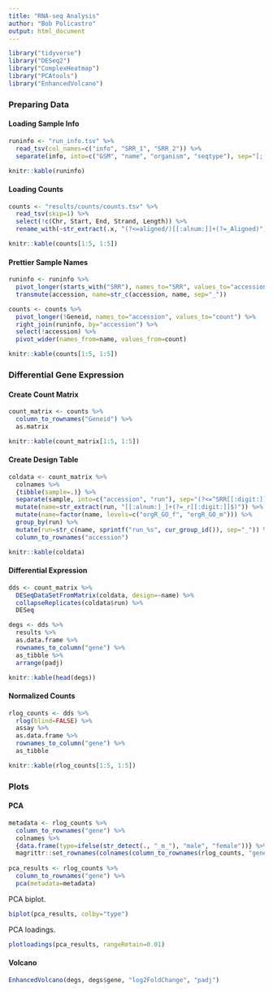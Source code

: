 ```yaml
---
title: "RNA-seq Analysis"
author: "Bob Policastro"
output: html_document
---
```


```r
library("tidyverse")
library("DESeq2")
library("ComplexHeatmap")
library("PCAtools")
library("EnhancedVolcano")
```

### Preparing Data

#### Loading Sample Info

```r
runinfo <- "run_info.tsv" %>%
  read_tsv(col_names=c("info", "SRR_1", "SRR_2")) %>%
  separate(info, into=c("GSM", "name", "organism", "seqtype"), sep="[;:] ")

knitr::kable(runinfo)
```

#### Loading Counts

```r
counts <- "results/counts/counts.tsv" %>%
  read_tsv(skip=1) %>%
  select(!c(Chr, Start, End, Strand, Length)) %>%
  rename_with(~str_extract(.x, "(?<=aligned/)[[:alnum:]]+(?=_Aligned)"), !Geneid)

knitr::kable(counts[1:5, 1:5])
```

#### Prettier Sample Names

```r
runinfo <- runinfo %>%
  pivot_longer(starts_with("SRR"), names_to="SRR", values_to="accession") %>%
  transmute(accession, name=str_c(accession, name, sep="_"))

counts <- counts %>%
  pivot_longer(!Geneid, names_to="accession", values_to="count") %>%
  right_join(runinfo, by="accession") %>%
  select(!accession) %>%
  pivot_wider(names_from=name, values_from=count)

knitr::kable(counts[1:5, 1:5])
```

### Differential Gene Expression

#### Create Count Matrix

```r
count_matrix <- counts %>%
  column_to_rownames("Geneid") %>%
  as.matrix

knitr::kable(count_matrix[1:5, 1:5])
```

#### Create Design Table

```r
coldata <- count_matrix %>%
  colnames %>%
  {tibble(sample=.)} %>%
  separate(sample, into=c("accession", "run"), sep="(?<=^SRR[[:digit:]]{7})_") %>%
  mutate(name=str_extract(run, "[[:alnum:]_]+(?=_r[[:digit:]]$)")) %>%
  mutate(name=factor(name, levels=c("orgR_GO_f", "orgR_GO_m"))) %>%
  group_by(run) %>%
  mutate(run=str_c(name, sprintf("run_%s", cur_group_id()), sep="_")) %>%
  column_to_rownames("accession")

knitr::kable(coldata)
```

#### Differential Expression

```r
dds <- count_matrix %>%
  DESeqDataSetFromMatrix(coldata, design=~name) %>%
  collapseReplicates(coldata$run) %>%
  DESeq

degs <- dds %>%
  results %>%
  as.data.frame %>%
  rownames_to_column("gene") %>%
  as_tibble %>%
  arrange(padj)

knitr::kable(head(degs))
```

#### Normalized Counts

```r
rlog_counts <- dds %>%
  rlog(blind=FALSE) %>%
  assay %>%
  as.data.frame %>%
  rownames_to_column("gene") %>%
  as_tibble

knitr::kable(rlog_counts[1:5, 1:5])
```

### Plots

#### PCA

```r

metadata <- rlog_counts %>%
  column_to_rownames("gene") %>%
  colnames %>%
  {data.frame(type=ifelse(str_detect(., "_m_"), "male", "female"))} %>%
  magrittr::set_rownames(colnames(column_to_rownames(rlog_counts, "gene")))
  
pca_results <- rlog_counts %>%
  column_to_rownames("gene") %>%
  pca(metadata=metadata)
```

PCA biplot.

```r
biplot(pca_results, colby="type")
```

PCA loadings.

```r
plotloadings(pca_results, rangeRetain=0.01)
```

#### Volcano

```r
EnhancedVolcano(degs, degs$gene, "log2FoldChange", "padj")
```
